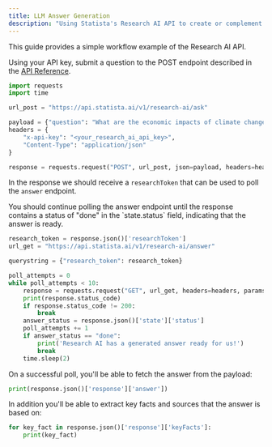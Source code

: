 ```yaml
---
title: LLM Answer Generation
description: "Using Statista's Research AI API to create or complement a chatbot"
---
```


This guide provides a simple workflow example of the Research AI API.

Using your API key, submit a question to the POST endpoint described in the <a
href="/api-reference/introduction">API Reference</a>.

```python
import requests
import time

url_post = "https://api.statista.ai/v1/research-ai/ask"

payload = {"question": "What are the economic impacts of climate change in Europe?"}
headers = {
    "x-api-key": "<your_research_ai_api_key>",
    "Content-Type": "application/json"
}

response = requests.request("POST", url_post, json=payload, headers=headers)
```

In the response we should receive a `researchToken` that can be used to poll the
`answer` endpoint.

<Info>
  You should continue polling the answer endpoint until the response contains a status of "done" in
  the `state.status` field, indicating that the answer is ready.
</Info>

```python
research_token = response.json()['researchToken']
url_get = "https://api.statista.ai/v1/research-ai/answer"

querystring = {"research_token": research_token}

poll_attempts = 0
while poll_attempts < 10:
    response = requests.request("GET", url_get, headers=headers, params=querystring)
    print(response.status_code)
    if response.status_code != 200:
        break
    answer_status = response.json()['state']['status']
    poll_attempts += 1
    if answer_status == "done":
        print('Research AI has a generated answer ready for us!')
        break
    time.sleep(2)
```

On a successful poll, you'll be able to fetch the answer from the payload:

```python
print(response.json()['response']['answer'])
```

In addition you'll be able to extract key facts and sources that the answer is based on:

```python
for key_fact in response.json()['response']['keyFacts']:
    print(key_fact)
```
